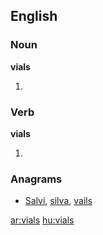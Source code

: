 ==English==

===Noun===
'''vials'''

# {{plural of|[[vial]]}}

===Verb===
'''vials'''

# {{third-person singular of|[[vial]]}}

===Anagrams===
* [[Salvi#English|Salvi]], [[silva#English|silva]], [[vails#English|vails]]

[[ar:vials]]
[[hu:vials]]